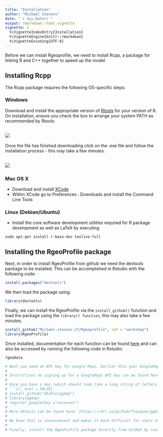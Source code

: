 ```yaml
---
title: "Installation"
author: "Michael Stevens"
date: "`r Sys.Date()`"
output: rmarkdown::html_vignette
vignette: >
  %\VignetteIndexEntry{Installation}
  %\VignetteEngine{knitr::rmarkdown}
  %\VignetteEncoding{UTF-8}
---
```


Before we can install Rgeoprofile, we need to install Rcpp, a package for linking R and C++ together to speed up the model. 

## Installing Rcpp

The Rcpp package requires the following OS-specific steps:

### Windows
    
Download and install the appropriate version of [Rtools](https://cran.rstudio.com/bin/windows/Rtools/) for your version of R. On installation, ensure you check the box to arrange your system PATH as recommended by Rtools:

\      
![](https://github.com/Michael-Stevens-27/Rgeoprofile/raw/workshop/docs/articles/images/Rtools.png)
\  

Once the file has finished downloading click on the .exe file and follow the installation process - this may take a few minutes.    

\      
![](https://github.com/Michael-Stevens-27/Rgeoprofile/raw/workshop/docs/articles/images/Rtools_install.png)
\  

### Mac OS X

  * Download and install [XCode](http://itunes.apple.com/us/app/xcode/id497799835?mt=12)
  * Within XCode go to Preferences : Downloads and install the Command Line Tools

### Linux (Debian/Ubuntu)
  
  * Install the core software development utilities required for R package development as well as LaTeX by executing

```
sudo apt-get install r-base-dev texlive-full
```

## Installing the RgeoProfile package

Next, in order to install RgeoProfile from github we need the devtools package to be installed. This can be accomplished in Rstudio with the following code:

```r
install.packages("devtools")
```

We then load the package using:

```r
library(devtools)
```

Finally, we can install the RgeoProfile via the `install_github()` function and load the package using the `library() function`, this may also take a few minutes. 

```r
install_github("Michael-stevens-27/Rgeoprofile", ref = "workshop")
library(RgeoProfile)
```

Once installed, documentation for each function can be found [here](https://michael-stevens-27.github.io/Rgeoprofile/reference/index.html) and can also be accessed by running the following code in Rstudio: 

```r
?geoData 
```


```r
# Next you need an API key for Google Maps. Earlier this year GoogleMaps changed the way they price API calls – see here (https://cloud.google.com/maps-platform/pricing/#details). Under the new system there is a lower limit on API calls below which you won’t be charged, but annoyingly you still need to sign up for an API key otherwise it produces a 403 error.
# 
# Instructions on signing up for a GoogleMaps API key can be found here (https://developers.google.com/maps/documentation/javascript/get-api-key). Then – just to be extra sure that you will never be charged - you can limit your budget to something very low (like £1) by following these instructions (https://cloud.google.com/billing/docs/how-to/budgets?hl=en). This way you can be sure you will only use the free API calls, and your account will cap before you start being charged any significant amount of money.
# 
# Once you have a key (which should look like a long string of letters and numbers) you need to register it in R as below, replacing 'xxxxxxx' with your key. Start by installing and loading the “ggmap” package. Note that this should be installed from GitHub since the CRAN version doesn’t currently include the function register_google(). After loading the ggmap library, load RgeoProfile as normal. Once your key is registered mapping functions in RgeoProfile should work normally.
# ```{r, eval = FALSE}
# install_github("dkahle/ggmap")
# library(ggmap)
# register_google(key ="xxxxxxxx")
# ```
# More details can be found here: (https://rdrr.io/github/fresques/ggmap/man/register_google.html
# 
# We know this is inconvenient and makes it more difficult for users to work with our package. For this reason the next version of RgeoProfile is likely to switch to open source alternatives.
# 
# Finally, install the RgeoProfile package directly from GitHub by running
```
